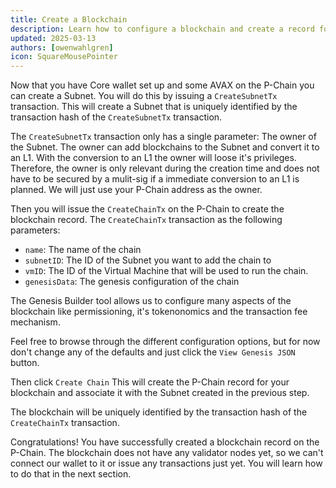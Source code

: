 ```yaml
---
title: Create a Blockchain
description: Learn how to configure a blockchain and create a record for it on the P-Chain by issuing a CreateChainTx transaction using the Builder Tooling.
updated: 2025-03-13
authors: [owenwahlgren]
icon: SquareMousePointer
---
```


Now that you have Core wallet set up and some AVAX on the P-Chain you can create a Subnet. You will
do this by issuing a `CreateSubnetTx` transaction. This will create a Subnet that is uniquely
identified by the transaction hash of the `CreateSubnetTx` transaction.

The `CreateSubnetTx` transaction only has a single parameter: The owner of the Subnet. The owner can
add blockchains to the Subnet and convert it to an L1. With the conversion to an L1 the owner will loose it's
privileges. Therefore, the owner is only relevant during the creation time and does not have to be
secured by a mulit-sig if a immediate conversion to an L1 is planned. We will just use your P-Chain
address as the owner.

Then you will issue the `CreateChainTx` on the P-Chain to create the blockchain record. The
`CreateChainTx` transaction as the following parameters:

- `name`: The name of the chain
- `subnetID`: The ID of the Subnet you want to add the chain to
- `vmID`: The ID of the Virtual Machine that will be used to run the chain.
- `genesisData`: The genesis configuration of the chain

The Genesis Builder tool allows us to configure many aspects of the blockchain like permissioning,
it's tokenonomics and the transaction fee mechanism. 

Feel free to browse through the different configuration options, but for now don't change any of the
defaults and just click the `View Genesis JSON` button.

Then click `Create Chain` This will create the P-Chain record for your blockchain and associate it
with the Subnet created in the previous step. 

The blockchain will be uniquely identified by the transaction hash of the `CreateChainTx` transaction.

<ToolboxMdxWrapper walletMode="c-chain">
    <CreateChain />
</ToolboxMdxWrapper>

Congratulations! You have successfully created a blockchain record on the P-Chain. The blockchain does not
have any validator nodes yet, so we can't connect our wallet to it or issue any transactions just
yet. You will learn how to do that in the next section.
